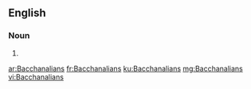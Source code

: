 ==English==

===Noun===
{{head|en|noun plural form}}

# {{plural of|Bacchanalian|lang=en}}

[[ar:Bacchanalians]]
[[fr:Bacchanalians]]
[[ku:Bacchanalians]]
[[mg:Bacchanalians]]
[[vi:Bacchanalians]]